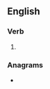 ==English==

===Verb===
{{head|en|verb form}}

# {{en-past of|stake}}

===Anagrams===
* {{anagrams|en|skated|tasked}}